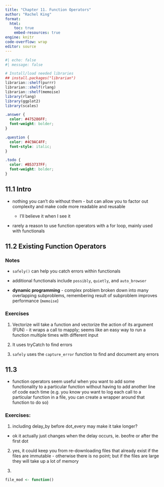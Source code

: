 ```yaml
---
title: "Chapter 11. Function Operators"
author: "Rachel King"
format: 
  html:
    toc: true
    embed-resources: true
engine: knitr
code-overflow: wrap
editor: source
---
```




```r
#| echo: false
#| message: false

# Install/load needed libraries
## install.packages("librarian")
librarian::shelf(purrr)
librarian::shelf(rlang)
librarian::shelf(memoise)
library(rlang)
library(ggplot2)
library(scales)
```



```scss

.answer { 
  color: #475286FF;
  font-weight: bolder;
}

.question {
  color: #4C9AC4FF;
  font-style: italic;
}

.todo {
  color: #B53737FF;
  font-weight: bolder;
}
```

## 11.1 Intro

- nothing you can't do without them - but can allow you to factor out complexity and make code more readable and reusable

    - I'll believe it when I see it
    
- rarely a reason to use function operators with a for loop, mainly used with functionals

## 11.2 Existing Function Operators

### Notes

- `safely()` can help you catch errors within functionals

- additional functionals include `possibly`, `quietly`, and `auto_browser`

- **dynamic programming** - complex problem broken down into many overlapping subproblems, remembering result of subproblem improves performance (`memoise`)

### Exercises

1. Vectorize will take a function and vectorize the action of its argument (FUN) - it wraps a call to mapply; seems like an easy way to run a function multiple times with different input

2. It uses tryCatch to find errors

3. `safely` uses the `capture_error` function to find and document any errors

## 11.3 

- function operators seem useful when you want to add some functionality to a particular function without having to add another line of code each time (e.g. you know you want to log each call to a particular function in a file, you can create a wrapper around that function to do so)

### Exercises: 

1. including delay_by before dot_every may make it take longer?

- ok it actually just changes when the delay occurs, ie. beofre or after the first dot

2. yes, it could keep you from re-downloading files that already exist if the files are immutable - otherwise there is no point; but if the files are large they will take up a lot of memory

3. 

```r

file_mod <- function()

```

